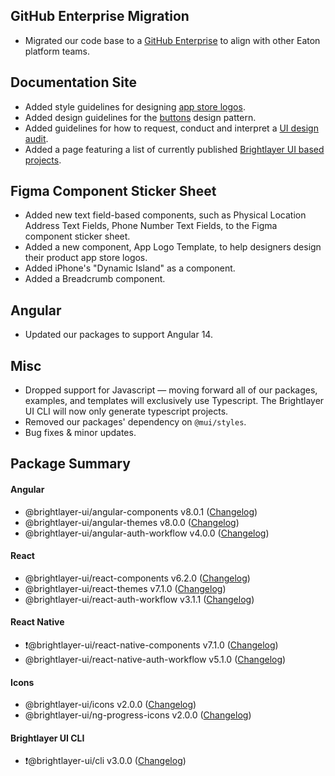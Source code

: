 
## GitHub Enterprise Migration

-   Migrated our code base to a [GitHub Enterprise](https://github.com/etn-ccis?q=blui) to align with other Eaton platform teams.

## Documentation Site

-   Added style guidelines for designing [app store logos](/style/logo).
-   Added design guidelines for the [buttons](/patterns/buttons) design pattern.
-   Added guidelines for how to request, conduct and interpret a [UI design audit](/design/design-audit).
-   Added a page featuring a list of currently published [Brightlayer UI based projects](/community/blui-projects).

## Figma Component Sticker Sheet

-   Added new text field-based components, such as Physical Location Address Text Fields, Phone Number Text Fields, to the Figma component sticker sheet.
-   Added a new component, App Logo Template, to help designers design their product app store logos.
-   Added iPhone's "Dynamic Island" as a component.
-   Added a Breadcrumb component.

## Angular

-   Updated our packages to support Angular 14.

## Misc

-   Dropped support for Javascript — moving forward all of our packages, examples, and templates will exclusively use Typescript. The Brightlayer UI CLI will now only generate typescript projects.
-   Removed our packages' dependency on `@mui/styles`.
-   Bug fixes & minor updates.

## Package Summary

#### Angular

-   @brightlayer-ui/angular-components v8.0.1 ([Changelog](https://github.com/etn-ccis/blui-angular-component-library/blob/master/CHANGELOG.md))
-   @brightlayer-ui/angular-themes v8.0.0 ([Changelog](https://github.com/etn-ccis/blui-angular-themes/blob/master/CHANGELOG.md))
-   @brightlayer-ui/angular-auth-workflow v4.0.0 ([Changelog](https://github.com/etn-ccis/blui-angular-workflows/blob/master/login-workflow/CHANGELOG.md))

#### React

-   @brightlayer-ui/react-components v6.2.0 ([Changelog](https://github.com/etn-ccis/blui-react-component-library/blob/master/CHANGELOG.md))
-   @brightlayer-ui/react-themes v7.1.0 ([Changelog](https://github.com/etn-ccis/blui-react-themes/blob/master/CHANGELOG.md))
-   @brightlayer-ui/react-auth-workflow v3.1.1 ([Changelog](https://github.com/etn-ccis/blui-react-workflows/blob/master/login-workflow/CHANGELOG.md))

#### React Native

-   ❗️@brightlayer-ui/react-native-components v7.1.0 ([Changelog](https://github.com/etn-ccis/blui-react-native-component-library/blob/master/CHANGELOG.md))
-   @brightlayer-ui/react-native-auth-workflow v5.1.0 ([Changelog](https://github.com/etn-ccis/blui-react-native-workflows/blob/master/login-workflow/CHANGELOG.md))

#### Icons

-   @brightlayer-ui/icons v2.0.0 ([Changelog](https://github.com/etn-ccis/blui-icons/blob/master/packages/icon-font/CHANGELOG.md))
-   @brightlayer-ui/ng-progress-icons v2.0.0 ([Changelog](https://github.com/etn-ccis/blui-progress-icons/blob/master/angular/CHANGELOG.md))

#### Brightlayer UI CLI

-   ❗️@brightlayer-ui/cli v3.0.0 ([Changelog](https://github.com/etn-ccis/blui-cli/blob/master/CHANGELOG.md))
